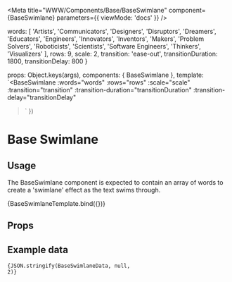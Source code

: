 
<Meta
  title="WWW/Components/Base/BaseSwimlane"
  component={BaseSwimlane}
  parameters={{ viewMode: 'docs' }}
/>

  words: [
    'Artists',
    'Communicators',
    'Designers',
    'Disruptors',
    'Dreamers',
    'Educators',
    'Engineers',
    'Innovators',
    'Inventors',
    'Makers',
    'Problem Solvers',
    'Roboticists',
    'Scientists',
    'Software Engineers',
    'Thinkers',
    'Visualizers'
  ],
  rows: 9,
  scale: 2,
  transition: 'ease-out',
  transitionDuration: 1800,
  transitionDelay: 800
}

  props: Object.keys(args),
  components: { BaseSwimlane },
  template: `<BaseSwimlane :words="words" :rows="rows" :scale="scale" :transition="transition" :transition-duration="transitionDuration" :transition-delay="transitionDelay"
></BaseSwimlane>`
})

# Base Swimlane

## Usage

The BaseSwimlane component is expected to contain an array of words to create a 'swimlane' effect as the text swims through.

<Canvas>
  <Story
    name="Default"
    args={BaseSwimlaneData}
  >
    {BaseSwimlaneTemplate.bind({})}
  </Story>
</Canvas>

## Props

<ArgsTable for={BaseSwimlane} />

## Example data

<code language="json">{JSON.stringify(BaseSwimlaneData, null, 2)}</code>

